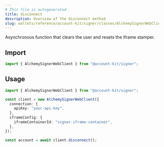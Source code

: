 ```yaml
---
# This file is autogenerated
title: disconnect
description: Overview of the disconnect method
slug: wallets/reference/account-kit/signer/classes/AlchemySignerWebClient/disconnect
---
```


Asynchronous function that clears the user and resets the iframe stamper.

## Import

```ts
import { AlchemySignerWebClient } from "@account-kit/signer";
```

## Usage

```ts
import { AlchemySignerWebClient } from "@account-kit/signer";

const client = new AlchemySignerWebClient({
  connection: {
    apiKey: "your-api-key",
  },
  iframeConfig: {
    iframeContainerId: "signer-iframe-container",
  },
});

const account = await client.disconnect();
```
